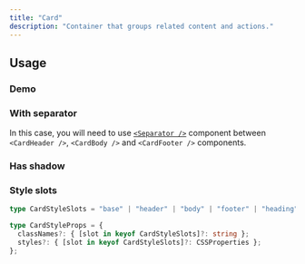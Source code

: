 ```yaml
---
title: "Card"
description: "Container that groups related content and actions."
---
```


## Usage

### Demo

<ComponentPreview slug="card/demo" />

### With separator

In this case, you will need to use [`<Separator />`](/docs/components/separator) component between `<CardHeader />`, `<CardBody />` and `<CardFooter />` components.

<ComponentPreview slug="card/withSeparator" />

### Has shadow

<ComponentPreview slug="card/hasShadow" />

### Style slots

```ts
type CardStyleSlots = "base" | "header" | "body" | "footer" | "heading" | "buttons";

type CardStyleProps = {
  classNames?: { [slot in keyof CardStyleSlots]?: string };
  styles?: { [slot in keyof CardStyleSlots]?: CSSProperties };
};
```

<ComponentPreview slug="card/styleSlots" />
